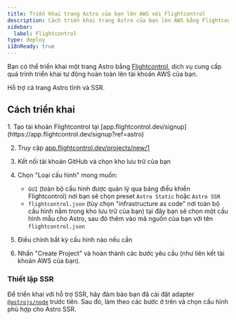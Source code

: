 ```yaml
---
title: Triển khai trang Astro của bạn lên AWS với Flightcontrol
description: Cách triển khai trang Astro của bạn lên AWS bằng Flightcontrol
sidebar:
  label: Flightcontrol
type: deploy
i18nReady: true
---
```


Bạn có thể triển khai một trang Astro bằng [Flightcontrol](https://www.flightcontrol.dev?ref=astro), dịch vụ cung cấp quá trình triển khai tự động hoàn toàn lên tài khoản AWS của bạn.

Hỗ trợ cả trang Astro tĩnh và SSR.

## Cách triển khai

<Steps>
1. Tạo tài khoản Flightcontrol tại [app.flightcontrol.dev/signup](https://app.flightcontrol.dev/signup?ref=astro)

2. Truy cập [app.flightcontrol.dev/projects/new/1](https://app.flightcontrol.dev/projects/new/1)

3. Kết nối tài khoản GitHub và chọn kho lưu trữ của bạn

4. Chọn "Loại cấu hình" mong muốn:
    - `GUI` (toàn bộ cấu hình được quản lý qua bảng điều khiển Flightcontrol) nơi bạn sẽ chọn preset `Astro Static` hoặc `Astro SSR`
    - `flightcontrol.json` (tùy chọn "infrastructure as code" nơi toàn bộ cấu hình nằm trong kho lưu trữ của bạn) tại đây bạn sẽ chọn một cấu hình mẫu cho Astro, sau đó thêm vào mã nguồn của bạn với tên `flightcontrol.json`

5. Điều chỉnh bất kỳ cấu hình nào nếu cần

6. Nhấn "Create Project" và hoàn thành các bước yêu cầu (như liên kết tài khoản AWS của bạn).
</Steps>

### Thiết lập SSR

Để triển khai với hỗ trợ SSR, hãy đảm bảo bạn đã cài đặt adapter [`@astrojs/node`](/vi/guides/integrations-guide/node/) trước tiên. Sau đó, làm theo các bước ở trên và chọn cấu hình phù hợp cho Astro SSR.